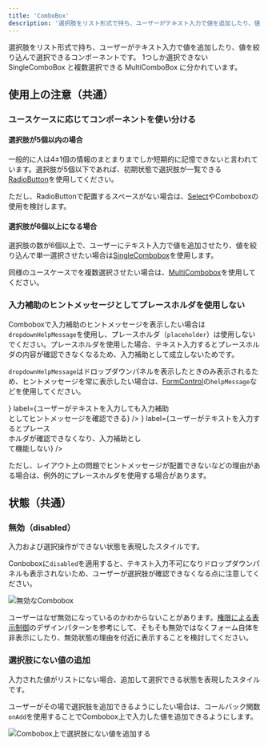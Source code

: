 ```yaml
---
title: 'ComboBox'
description: '選択肢をリスト形式で持ち、ユーザーがテキスト入力で値を追加したり、値を絞り込んで選択できるコンポーネントです。'
---
```


選択肢をリスト形式で持ち、ユーザーがテキスト入力で値を追加したり、値を絞り込んで選択できるコンポーネントです。
1つしか選択できない SingleComboBox と複数選択できる MultiComboBox に分かれています。

<ComponentStory name="ComboBox" />

## 使用上の注意（共通）

### ユースケースに応じてコンポーネントを使い分ける

#### 選択肢が5個以内の場合

一般的に人は4±1個の情報のまとまりまでしか短期的に記憶できないと言われています。選択肢が5個以下であれば、初期状態で選択肢が一覧できる[RadioButton](/products/components/radio-button/)を使用してください。

ただし、RadioButtonで配置するスペースがない場合は、[Select](/products/components/select/)やComboboxの使用を検討します。

#### 選択肢が6個以上になる場合

選択肢の数が6個以上で、ユーザーにテキスト入力で値を追加させたり、値を絞り込んで単一選択させたい場合は[SingleCombobox](/products/components/combo-box/single-combo-box/)を使用します。

同様のユースケースでを複数選択させたい場合は、[MultiCombobox](/products/components/combo-box/multi-combo-box/)を使用してください。

### 入力補助のヒントメッセージとしてプレースホルダを使用しない

Comboboxで入力補助のヒントメッセージを表示したい場合は`dropdownHelpMessage`を使用し、プレースホルダ（`placeholder`）は使用しないでください。プレースホルダを使用した場合、テキスト入力するとプレースホルダの内容が確認できなくなるため、入力補助として成立しないためです。

`dropdownHelpMessage`はドロップダウンパネルを表示したときのみ表示されるため、ヒントメッセージを常に表示したい場合は、[FormControl](/products/components/form-control/)の`helpMessage`などを使用してください。

<Cluster gap={1}>
  <DoAndDont
    type="do"
    img={<StaticImage src={comboboxDo} alt="Do" width="346" />}
    label={<Text>ユーザーがテキストを入力しても入力補助<br/>としてヒントメッセージを確認できる</Text>}
  />
  <DoAndDont
    type="dont"
    img={<StaticImage src={comboboxDont} alt="Dont" width="346" />}
    label={<Text>ユーザーがテキストを入力するとプレース<br/>ホルダが確認できなくなり、入力補助とし<br/>て機能しない</Text>}
  />
</Cluster>

ただし、レイアウト上の問題でヒントメッセージが配置できないなどの理由がある場合は、例外的にプレースホルダを使用する場合があります。

## 状態（共通）

### 無効（disabled）

入力および選択操作ができない状態を表現したスタイルです。

Conboboxに`disabled`を適用すると、テキスト入力不可になりドロップダウンパネルも表示されないため、ユーザーが選択肢が確認できなくなる点に注意してください。

![無効なCombobox](/images/disabled-combo-box.png)

ユーザーはなぜ無効になっているのかわからないことがあります。[権限による表示制御](/products/design-patterns/access-control-pattern/)のデザインパターンを参考にして、そもそも無効ではなくフォーム自体を非表示にしたり、無効状態の理由を付近に表示することを検討してください。

### 選択肢にない値の追加

入力された値がリストにない場合、追加して選択できる状態を表現したスタイルです。

ユーザーがその場で選択肢を追加できるようにしたい場合は、コールバック関数`onAdd`を使用することでCombobox上で入力した値を追加できるようにします。

![Combobox上で選択肢にない値を追加する](/images/add-new-item.png)

<PageIndex path="/products/components/combo-box/" excludes={[]} heading="h2" />